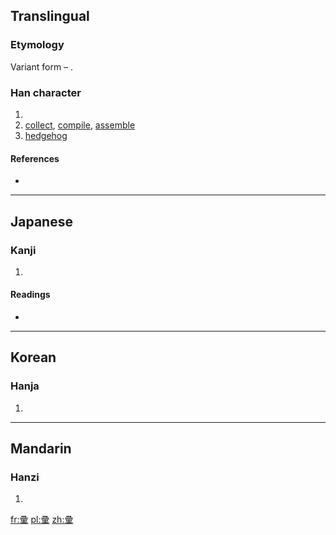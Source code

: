 {{also|彙}}
==Translingual==
===Etymology===
Variant form – {{Han simp|彙|f=彑|t=彐}}.

===Han character===
{{Han char|rn=58|rad=彐|as=10|sn=13|four=|canj=弓一月田木 (NMBWD)|ids=⿱⿱[[彐]][[冖]][[果]]}}

# {{alternative form of|彙|lang=mul|sc=Hani}}
# [[collect]], [[compile]], [[assemble]]
# [[hedgehog]]

====References====
* {{Han ref|kx=0362.211|dkj=09937|hdz=20962.040|uh=5F5A|ud=24410}}

----

==Japanese==

===Kanji===
{{ja-kanji|grade=|rs=彐10}}

# {{rfdef|lang=ja|sort=彐10}}

====Readings====
* {{ja-readings|on=[[い]] (i)|kun=[[はりねずみ]] (harinezumi), [[あつまる]] (atsumaru), [[たぐい]] (tagui)}}

----

==Korean==

===Hanja===
{{ko-hanja|hangeul=휘|eumhun=|rv=hwi|mr=hwi|y=hwi}}

# {{rfdef|lang=ko|sort=彐10}}

----

==Mandarin==

===Hanzi===
{{cmn-hanzi|pin=[[huì]] ([[hui4]]), [[xiān]] ([[xian1]])|wg=hui<sup>4</sup>, hsien<sup>1</sup>}}

# {{rfdef|lang=cmn|sort=彐10}}

[[fr:彚]]
[[pl:彚]]
[[zh:彚]]